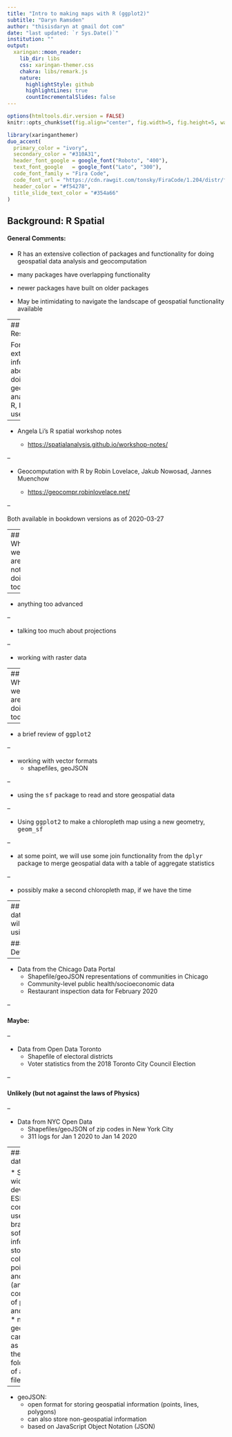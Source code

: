 ```yaml
---
title: "Intro to making maps with R (ggplot2)"
subtitle: "Daryn Ramsden"
author: "thisisdaryn at gmail dot com"
date: "last updated: `r Sys.Date()`"
institution: ""
output:
  xaringan::moon_reader:
    lib_dir: libs
    css: xaringan-themer.css
    chakra: libs/remark.js
    nature:
      highlightStyle: github
      highlightLines: true
      countIncrementalSlides: false
---
```




```r
options(htmltools.dir.version = FALSE)
knitr::opts_chunk$set(fig.align="center", fig.width=5, fig.height=5, warning = FALSE, message = FALSE)
```

```r
library(xaringanthemer)
duo_accent(
  primary_color = "ivory",
  secondary_color = "#310A31",
  header_font_google = google_font("Roboto", "400"),
  text_font_google   = google_font("Lato", "300"),
  code_font_family = "Fira Code",
  code_font_url = "https://cdn.rawgit.com/tonsky/FiraCode/1.204/distr/fira_code.css",
  header_color = "#f54278",
  title_slide_text_color = "#354a66"
)
```


## Background: R Spatial

#### General Comments:

  * R has an extensive collection of packages and functionality for doing geospatial data analysis and geocomputation
  
  * many packages have overlapping functionality 
  
  * newer packages have built on older packages 
  
  * May be intimidating to navigate the landscape of geospatial functionality available
  
  



---
## Resources

For more extensive information about doing geospatial analysis in R, I've used:

--

  * Angela Li's R spatial workshop notes
  
    * [https://spatialanalysis.github.io/workshop-notes/](https://spatialanalysis.github.io/workshop-notes/)
    
--

  * Geocomputation with R by Robin Lovelace, Jakub Nowosad, Jannes Muenchow
  
    * [https://geocompr.robinlovelace.net/](https://geocompr.robinlovelace.net/)
    
--

Both available in bookdown versions as of 2020-03-27



---
## What we are not doing today


--

  * anything too advanced
  
--

  * talking too much about projections
  
--

  * working with raster data
  
  

---
## What we are doing today

--

  * a brief review of <tt>ggplot2</tt>
  
--

  * working with vector formats
    * shapefiles, geoJSON
    
--
  
  * using the <tt>sf</tt> package to read and store geospatial data
  

--

  * Using <tt>ggplot2</tt> to make a chloropleth map using a new geometry, <tt>geom_sf</tt>
  
  
--

  * at some point, we will use some join functionality from the <tt>dplyr</tt> package to merge geospatial data with a table of aggregate statistics
  

--


  * possibly make a second chloropleth map, if we have the time



---
## The data we will be using

#### Definitely:

--

  * Data from the Chicago Data Portal
    * Shapefile/geoJSON representations of communities in Chicago
    * Community-level public health/socioeconomic data
    * Restaurant inspection data for February 2020 
    
--

#### Maybe:

--

  * Data from Open Data Toronto
    * Shapefile of electoral districts 
    * Voter statistics from the 2018 Toronto City Council Election
    
--

#### Unlikely (but not against the laws of Physics)
  
--
  
  * Data from NYC Open Data
    * Shapefiles/geoJSON of zip codes in New York City
    * 311 logs for Jan 1 2020 to Jan 14 2020
    


---
### Geospatial data formats

  * Shapefiles
    * widely used, developed by ESRI commonly used in Arc-branded software
    * information is stored as a collection of points, lines, and polygons (and combinations of points, lines and polygons)
    * non-geospatial info can be stored as well
    * take the form of a folder/directory of associated files

--

  * geoJSON: 
    * open format for storing geospatial information (points, lines, polygons)
    * can also store non-geospatial information
    * based on JavaScript Object Notation (JSON)
  
